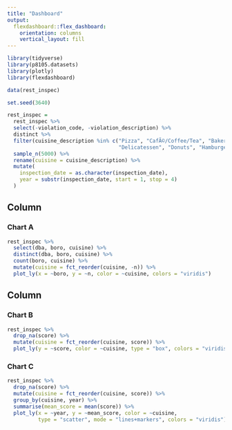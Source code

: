 ```yaml
---
title: "Dashboard"
output: 
  flexdashboard::flex_dashboard:
    orientation: columns
    vertical_layout: fill
---
```


```r
library(tidyverse)
library(p8105.datasets)
library(plotly)
library(flexdashboard)
```

```r
data(rest_inspec)

set.seed(3640)

rest_inspec =
  rest_inspec %>% 
  select(-violation_code, -violation_description) %>% 
  distinct %>% 
  filter(cuisine_description %in% c("Pizza", "CafÃ©/Coffee/Tea", "Bakery", "Chicken",
                                    "Delicatessen", "Donuts", "Hamburgers", "Sandwiches")) %>% 
  sample_n(5000) %>% 
  rename(cuisine = cuisine_description) %>% 
  mutate(
    inspection_date = as.character(inspection_date),
    year = substr(inspection_date, start = 1, stop = 4)
  )
```

Column {data-width=650}
-----------------------------------------------------------------------

### Chart A

```r
rest_inspec %>% 
  select(dba, boro, cuisine) %>% 
  distinct(dba, boro, cuisine) %>% 
  count(boro, cuisine) %>% 
  mutate(cuisine = fct_reorder(cuisine, -n)) %>% 
  plot_ly(x = ~boro, y = ~n, color = ~cuisine, colors = "viridis")
```

Column {data-width=350}
-----------------------------------------------------------------------

### Chart B

```r
rest_inspec %>% 
  drop_na(score) %>% 
  mutate(cuisine = fct_reorder(cuisine, score)) %>% 
  plot_ly(y = ~score, color = ~cuisine, type = "box", colors = "viridis")
```

### Chart C

```r
rest_inspec %>% 
  drop_na(score) %>% 
  mutate(cuisine = fct_reorder(cuisine, score)) %>% 
  group_by(cuisine, year) %>% 
  summarise(mean_score = mean(score)) %>% 
  plot_ly(x = ~year, y = ~mean_score, color = ~cuisine,
          type = "scatter", mode = "lines+markers", colors = "viridis")
```

